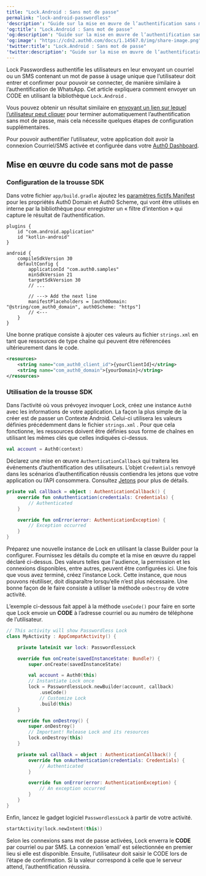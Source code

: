 ```yaml
---
title: "Lock.Android : Sans mot de passe"
permalink: "lock-android-passwordless"
'description': "Guide sur la mise en œuvre de l’authentification sans mot de passe avec Lock.Android."
'og:title': "Lock.Android : Sans mot de passe"
'og:description': "Guide sur la mise en œuvre de l’authentification sans mot de passe avec Lock.Android."
'og:image': "https://cdn2.auth0.com/docs/1.14567.0/img/share-image.png"
'twitter:title': "Lock.Android : Sans mot de passe"
'twitter:description': "Guide sur la mise en œuvre de l’authentification sans mot de passe avec Lock.Android."
---
```


Lock <Tooltip href="/docs/docs/fr-ca/glossary?term=passwordless" tip="Sans mot de passe
Forme d’authentification qui ne repose pas sur un mot de passe comme premier facteur." cta="Voir le glossaire">Passwordless</Tooltip> authentifie les utilisateurs en leur envoyant un courriel ou un SMS contenant un mot de passe à usage unique que l’utilisateur doit entrer et confirmer pour pouvoir se connecter, de manière similaire à l’authentification de WhatsApp. Cet article expliquera comment envoyer un CODE en utilisant la bibliothèque `Lock.Android` .

Vous pouvez obtenir un résultat similaire en [envoyant un lien sur lequel l’utilisateur peut cliquer](/docs/fr-ca/libraries/lock-android/lock-android-passwordless-with-magic-link) pour terminer automatiquement l’authentification sans mot de passe, mais cela nécessite quelques étapes de configuration supplémentaires.

Pour pouvoir authentifier l’utilisateur, votre application doit avoir la connexion Courriel/SMS activée et configurée dans votre [Auth0 Dashboard](https://manage.auth0.com/#/connections/passwordless).

## Mise en œuvre du code sans mot de passe

### Configuration de la trousse SDK

Dans votre fichier `app/build.gradle` ajoutez les [paramètres fictifs Manifest](https://developer.android.com/studio/build/manifest-build-variables.html) pour les propriétés Auth0 Domain et Auth0 Scheme, qui vont être utilisés en interne par la bibliothèque pour enregistrer un « filtre d’intention » qui capture le résultat de l’authentification.

``` lines
plugins {
    id "com.android.application"
    id "kotlin-android"
}

android {
    compileSdkVersion 30
    defaultConfig {
        applicationId "com.auth0.samples"
        minSdkVersion 21
        targetSdkVersion 30
        // ...

        // ---> Add the next line
        manifestPlaceholders = [auth0Domain: "@string/com_auth0_domain", auth0Scheme: "https"]
        // <---
    }
}
```

Une bonne pratique consiste à ajouter ces valeurs au fichier `strings.xml` en tant que ressources de type chaîne qui peuvent être référencées ultérieurement dans le code.

```xml lines
<resources>
    <string name="com_auth0_client_id">{yourClientId}</string>
    <string name="com_auth0_domain">{yourDomain}</string>
</resources>
```

### Utilisation de la trousse SDK

Dans l’activité où vous prévoyez invoquer Lock, créez une instance `Auth0` avec les informations de votre application. La façon la plus simple de la créer est de passer un Contexte Android. Celui-ci utilisera les valeurs définies précédemment dans le fichier `strings.xml` . Pour que cela fonctionne, les ressources doivent être définies sous forme de chaînes en utilisant les mêmes clés que celles indiquées ci-dessus.

```kotlin lines
val account = Auth0(context)
```

Déclarez une mise en œuvre `AuthenticationCallback` qui traitera les événements d’authentification des utilisateurs. L’objet `Credentials` renvoyé dans les scénarios d’authentification réussis contiendra les jetons que votre application ou l’API consommera. Consultez [Jetons](/docs/fr-ca/secure/tokens) pour plus de détails.

```kotlin lines
private val callback = object : AuthenticationCallback() {
    override fun onAuthentication(credentials: Credentials) {
        // Authenticated
    }

    override fun onError(error: AuthenticationException) {
        // Exception occurred
    }
}
```

Préparez une nouvelle instance de Lock en utilisant la classe Builder pour la configurer. Fournissez les détails du compte et la mise en œuvre du rappel déclaré ci-dessus. Des valeurs telles que l'<Tooltip data-tooltip-id="react-containers-DefinitionTooltip-1" tip="">audience</Tooltip>, la permission et les connexions disponibles, entre autres, peuvent être configurées ici. Une fois que vous avez terminé, créez l’instance Lock. Cette instance, que nous pouvons réutiliser, doit disparaître lorsqu’elle n’est plus nécessaire. Une bonne façon de le faire consiste à utiliser la méthode `onDestroy` de votre activité.

L’exemple ci-dessous fait appel à la méthode `useCode()` pour faire en sorte que Lock envoie un **CODE** à l’adresse courriel ou au numéro de téléphone de l’utilisateur.

```kotlin lines
// This activity will show Passwordless Lock
class MyActivity : AppCompatActivity() {

    private lateinit var lock: PasswordlessLock

    override fun onCreate(savedInstanceState: Bundle?) {
        super.onCreate(savedInstanceState)

        val account = Auth0(this)
        // Instantiate Lock once
        lock = PasswordlessLock.newBuilder(account, callback)
            .useCode()
            // Customize Lock
            .build(this)
    }

    override fun onDestroy() {
        super.onDestroy()
        // Important! Release Lock and its resources
        lock.onDestroy(this)
    }

    private val callback = object : AuthenticationCallback() {
        override fun onAuthentication(credentials: Credentials) {
            // Authenticated
        }

        override fun onError(error: AuthenticationException) {
            // An exception occurred
        }
    }
}
```

Enfin, lancez le gadget logiciel `PasswordlessLock` à partir de votre activité.

```kotlin lines
startActivity(lock.newIntent(this))
```

Selon les connexions sans mot de passe activées, Lock enverra le **CODE** par courriel ou par SMS. La connexion ’email’ est sélectionnée en premier lieu si elle est disponible. Ensuite, l’utilisateur doit saisir le CODE lors de l’étape de confirmation. Si la valeur correspond à celle que le serveur attend, l’authentification réussira.